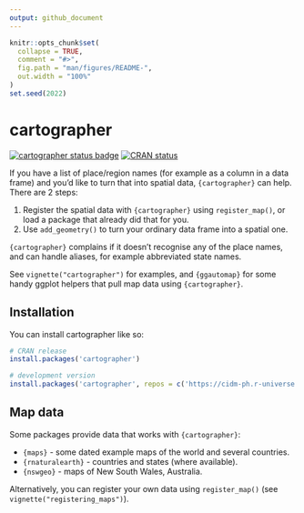 ```yaml
---
output: github_document
---
```


<!-- README.md is generated from README.Rmd. Please edit that file -->

```r
knitr::opts_chunk$set(
  collapse = TRUE,
  comment = "#>",
  fig.path = "man/figures/README-",
  out.width = "100%"
)
set.seed(2022)
```

# cartographer

<!-- badges: start -->
[![cartographer status badge](https://cidm-ph.r-universe.dev/badges/cartographer)](https://cidm-ph.r-universe.dev)
[![CRAN status](https://www.r-pkg.org/badges/version/cartographer)](https://CRAN.R-project.org/package=cartographer)
<!-- badges: end -->

If you have a list of place/region names (for example as a column in a data frame) and
you'd like to turn that into spatial data, `{cartographer}` can help. There are 2 steps:

  1. Register the spatial data with `{cartographer}` using `register_map()`, or load a
     package that already did that for you.
  2. Use `add_geometry()` to turn your ordinary data frame into a spatial one.

`{cartographer}` complains if it doesn't recognise any of the place names, and can handle
aliases, for example abbreviated state names.

See `vignette("cartographer")` for examples, and `{ggautomap}` for some handy ggplot
helpers that pull map data using `{cartographer}`.

## Installation

You can install cartographer like so:

``` r
# CRAN release
install.packages('cartographer')

# development version
install.packages('cartographer', repos = c('https://cidm-ph.r-universe.dev', 'https://cloud.r-project.org'))
```

## Map data

Some packages provide data that works with `{cartographer}`:

  * `{maps}` - some dated example maps of the world and several countries.
  * `{rnaturalearth}` - countries and states (where available).
  * `{nswgeo}` - maps of New South Wales, Australia.
    
Alternatively, you can register your own data using `register_map()` (see `vignette("registering_maps")`).
